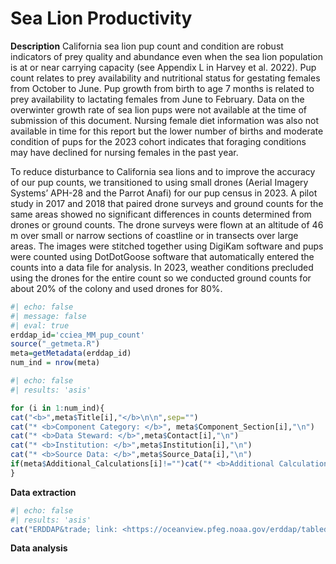 # Sea Lion Productivity

**Description** California sea lion pup count and condition are robust indicators of prey quality and abundance even when the sea lion population is at or near carrying capacity (see Appendix L in Harvey et al. 2022). Pup count relates to prey availability and nutritional status for gestating females from October to June. Pup growth from birth to age 7 months is related to prey availability to lactating females from June to February. Data on the overwinter growth rate of sea lion pups were not available at the time of submission of this document. Nursing female diet information was also not available in time for this report but the lower number of births and moderate condition of pups for the 2023 cohort indicates that foraging conditions may have declined for nursing females in the past year.

To reduce disturbance to California sea lions and to improve the accuracy of our pup counts, we transitioned to using small drones (Aerial Imagery Systems' APH-28 and the Parrot Anafi) for our pup census in 2023. A pilot study in 2017 and 2018 that paired drone surveys and ground counts for the same areas showed no significant differences in counts determined from drones or ground counts. The drone surveys were flown at an altitude of 46 m over small or narrow sections of coastline or in transects over large areas. The images were stitched together using DigiKam software and pups were counted using DotDotGoose software that automatically entered the counts into a data file for analysis. In 2023, weather conditions precluded using the drones for the entire count so we conducted ground counts for about 20% of the colony and used drones for 80%.

```r
#| echo: false
#| message: false
#| eval: true
erddap_id='cciea_MM_pup_count'
source("_getmeta.R")
meta=getMetadata(erddap_id)
num_ind = nrow(meta)
```

```r
#| echo: false
#| results: 'asis'

for (i in 1:num_ind){
cat("<b>",meta$Title[i],"</b>\n\n",sep="")
cat("* <b>Component Category: </b>", meta$Component_Section[i],"\n")
cat("* <b>Data Steward: </b>",meta$Contact[i],"\n")
cat("* <b>Institution: </b>",meta$Institution[i],"\n")
cat("* <b>Source Data: </b>",meta$Source_Data[i],"\n")
if(meta$Additional_Calculations[i]!="")cat("* <b>Additional Calculations: </b>",meta$Additional_Calculations[i],"\n\n")
}
```

**Data extraction**

```r
#| echo: false
#| results: 'asis'
cat("ERDDAP&trade; link: <https://oceanview.pfeg.noaa.gov/erddap/tabledap/",erddap_id,".html>",sep="")
```

**Data analysis**
